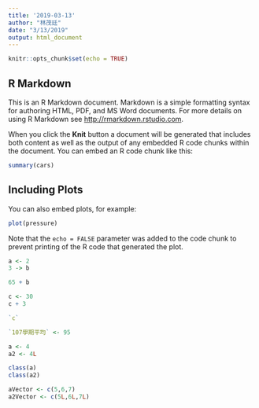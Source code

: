 ```yaml
---
title: '2019-03-13'
author: "林茂廷"
date: "3/13/2019"
output: html_document
---
```


```r
knitr::opts_chunk$set(echo = TRUE)
```

## R Markdown

This is an R Markdown document. Markdown is a simple formatting syntax for authoring HTML, PDF, and MS Word documents. For more details on using R Markdown see <http://rmarkdown.rstudio.com>.

When you click the **Knit** button a document will be generated that includes both content as well as the output of any embedded R code chunks within the document. You can embed an R code chunk like this:

```r
summary(cars)
```

## Including Plots

You can also embed plots, for example:

```r
plot(pressure)
```

Note that the `echo = FALSE` parameter was added to the code chunk to prevent printing of the R code that generated the plot.

```r
a <- 2
3 -> b
```

```r
65 + b
```

```r
c <- 30
c + 3
```

```r
`c`
```


```r
`107學期平均` <- 95
```

```r
a <- 4
a2 <- 4L 
```


```r
class(a)
class(a2)
```

```r
aVector <- c(5,6,7)
a2Vector <- c(5L,6L,7L)
```

